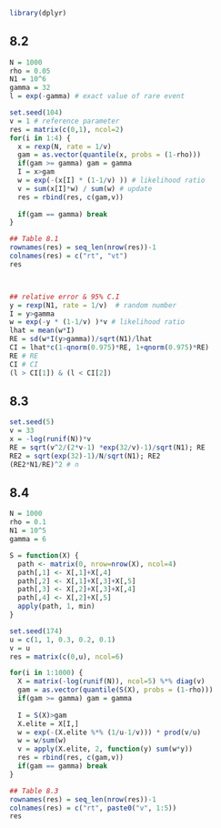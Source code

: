 ```r
library(dplyr)
```

## 8.2
```r
N = 1000
rho = 0.05
N1 = 10^6
gamma = 32
l = exp(-gamma) # exact value of rare event

set.seed(104)
v = 1 # reference parameter
res = matrix(c(0,1), ncol=2)
for(i in 1:4) {
  x = rexp(N, rate = 1/v) 
  gam = as.vector(quantile(x, probs = (1-rho)))  
  if(gam >= gamma) gam = gamma  
  I = x>gam
  w = exp(-(x[I] * (1-1/v) )) # likelihood ratio
  v = sum(x[I]*w) / sum(w) # update
  res = rbind(res, c(gam,v))
  
  if(gam == gamma) break
}

## Table 8.1
rownames(res) = seq_len(nrow(res))-1
colnames(res) = c("rt", "vt")
res



## relative error & 95% C.I
y = rexp(N1, rate = 1/v)  # random number
I = y>gamma
w = exp(-y * (1-1/v) )*v # likelihood ratio
lhat = mean(w*I)
RE = sd(w*I(y>gamma))/sqrt(N1)/lhat
CI = lhat*c(1-qnorm(0.975)*RE, 1+qnorm(0.975)*RE)
RE # RE
CI # CI
(l > CI[1]) & (l < CI[2])
```

## 8.3
```r
set.seed(5)
v = 33
x = -log(runif(N))*v
RE = sqrt(v^2/(2*v-1) *exp(32/v)-1)/sqrt(N1); RE
RE2 = sqrt(exp(32)-1)/N/sqrt(N1); RE2
(RE2*N1/RE)^2 # n
```

## 8.4
```r
N = 1000
rho = 0.1
N1 = 10^5
gamma = 6

S = function(X) {
  path <- matrix(0, nrow=nrow(X), ncol=4)
  path[,1] <- X[,1]+X[,4]
  path[,2] <- X[,1]+X[,3]+X[,5]
  path[,3] <- X[,2]+X[,3]+X[,4]
  path[,4] <- X[,2]+X[,5]
  apply(path, 1, min)
}

set.seed(174)
u = c(1, 1, 0.3, 0.2, 0.1)
v = u
res = matrix(c(0,u), ncol=6)

for(i in 1:1000) {
  X = matrix(-log(runif(N)), ncol=5) %*% diag(v)
  gam = as.vector(quantile(S(X), probs = (1-rho)))  
  if(gam >= gamma) gam = gamma  
  
  I = S(X)>gam
  X.elite = X[I,]
  w = exp(-(X.elite %*% (1/u-1/v))) * prod(v/u)
  w = w/sum(w)
  v = apply(X.elite, 2, function(y) sum(w*y))
  res = rbind(res, c(gam,v))
  if(gam == gamma) break    
}

## Table 8.3
rownames(res) = seq_len(nrow(res))-1
colnames(res) = c("rt", paste0("v", 1:5))
res
```




